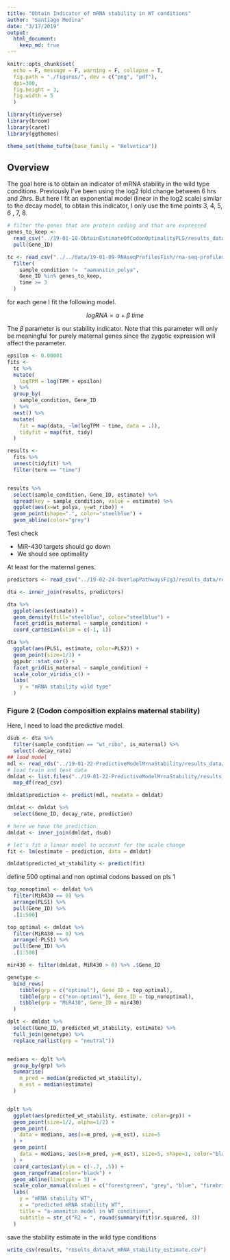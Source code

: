 ```yaml
---
title: "Obtain Indicator of mRNA stability in WT conditions"
author: "Santiago Medina"
date: "3/17/2019"
output: 
  html_document:
    keep_md: true
---
```


```r
knitr::opts_chunk$set(
  echo = F, message = F, warning = F, collapse = T,
  fig.path = "./figures/", dev = c("png", "pdf"),
  dpi=300,
  fig.height = 3,
  fig.width = 5
  )

library(tidyverse)
library(broom)
library(caret)
library(ggthemes)

theme_set(theme_tufte(base_family = "Helvetica"))
```

## Overview

The goal here is to obtain an indicator of mRNA stability in the wild type conditions. Previously I've been using the log2 fold change between 6 hrs and 2hrs. But here I fit an exponential model (linear in the log2 scale) similar to the decay model, to obtain this indicator, I only use the time points 3, 4, 5, 6 , 7, 8.

```r
# filter the genes that are protein coding and that are expressed
genes_to_keep <- 
  read_csv("../19-01-18-ObtainEstimateOfCodonOptimalityPLS/results_data/pls_components_fish_genes.csv") %>% 
  pull(Gene_ID)

tc <- read_csv("../../data/19-01-09-RNAseqProfilesFish/rna-seq-profiles/RNAseq_tidytimecourse.csv") %>%
  filter(
    sample_condition !=  "aamanitin_polya",
    Gene_ID %in% genes_to_keep,
    time >= 3
  )
```

for each gene I fit the following model.

$$
logRNA = \alpha + \beta\;time
$$

The $\beta$ parameter is our stability indicator. Note that this parameter will only be meaningful for purely maternal genes since
the zygotic expression will affect the parameter.

```r
epsilon <- 0.00001
fits <- 
  tc %>% 
  mutate(
    logTPM = log(TPM + epsilon)
  ) %>% 
  group_by(
    sample_condition, Gene_ID
  ) %>% 
  nest() %>% 
  mutate(
    fit = map(data, ~lm(logTPM ~ time, data = .)),
    tidyfit = map(fit, tidy)
  )

results <- 
  fits %>% 
  unnest(tidyfit) %>% 
  filter(term == "time")


results %>% 
  select(sample_condition, Gene_ID, estimate) %>% 
  spread(key = sample_condition, value = estimate) %>% 
  ggplot(aes(x=wt_polya, y=wt_ribo)) +
  geom_point(shape=".", color="steelblue") +
  geom_abline(color="grey")
```

Test check

+ MiR-430 targets should go down
+ We should see optimality

At least for the maternal genes.

```r
predictors <- read_csv("../19-02-24-OverlapPathwaysFig3/results_data/regulatory_pathways_matrix.csv")

dta <- inner_join(results, predictors)

dta %>% 
  ggplot(aes(estimate)) +
  geom_density(fill="steelblue", color="steelblue") +
  facet_grid(is_maternal ~ sample_condition) +
  coord_cartesian(xlim = c(-1, 1))
```

```r
dta %>% 
  ggplot(aes(PLS1, estimate, color=PLS2)) +
  geom_point(size=1/3) +
  ggpubr::stat_cor() +
  facet_grid(is_maternal ~ sample_condition) +
  scale_color_viridis_c() +
  labs(
    y = "mRNA stability wild type"
  )
```

### Figure 2 (Codon composition explains maternal stability)

Here, I need to load the predictive model.

```r

dsub <- dta %>% 
  filter(sample_condition == "wt_ribo", is_maternal) %>% 
  select(-decay_rate)
## load model
mdl <- read_rds("../19-01-22-PredictiveModelMrnaStability/results_data/trained_models/svmRModel.rds")
# load train and test data
dmldat <- list.files("../19-01-22-PredictiveModelMrnaStability/results_data", pattern = "csv", full.names = T) %>% 
  map_df(read_csv)

dmldat$prediction <- predict(mdl, newdata = dmldat)

dmldat <- dmldat %>% 
  select(Gene_ID, decay_rate, prediction)

# here we have the prediction
dmldat <- inner_join(dmldat, dsub)

# let's fit a linear model to account for the scale change
fit <- lm(estimate ~ prediction, data = dmldat)

dmldat$predicted_wt_stability <- predict(fit)
```


define 500 optimal and non optimal codons bassed on pls 1

```r
top_nonoptimal <- dmldat %>% 
  filter(MiR430 == 0) %>% 
  arrange(PLS1) %>% 
  pull(Gene_ID) %>% 
  .[1:500]

top_optimal <- dmldat %>% 
  filter(MiR430 == 0) %>% 
  arrange(-PLS1) %>% 
  pull(Gene_ID) %>% 
  .[1:500]

mir430 <- filter(dmldat, MiR430 > 0) %>% .$Gene_ID

genetype <- 
  bind_rows(
    tibble(grp = c("optimal"), Gene_ID = top_optimal),
    tibble(grp = c("non-optimal"), Gene_ID = top_nonoptimal),
    tibble(grp = "MiR430", Gene_ID = mir430)
  )

dplt <- dmldat %>% 
  select(Gene_ID, predicted_wt_stability, estimate) %>% 
  full_join(genetype) %>% 
  replace_na(list(grp = "neutral"))


medians <- dplt %>% 
  group_by(grp) %>% 
  summarise(
    m_pred = median(predicted_wt_stability),
    m_est = median(estimate)
  )


dplt %>% 
  ggplot(aes(predicted_wt_stability, estimate, color=grp)) +
  geom_point(size=1/2, alpha=1/2) +
  geom_point(
    data = medians, aes(x=m_pred, y=m_est), size=5
  ) +
  geom_point(
    data = medians, aes(x=m_pred, y=m_est), size=5, shape=1, color="black"
  ) +
  coord_cartesian(ylim = c(-.7, .5)) +
  geom_rangeframe(color="black") +
  geom_abline(linetype = 3) +
  scale_color_manual(values = c("forestgreen", "grey", "blue", "firebrick3")) +
  labs(
    y = "mRNA stability WT",
    x = "predicted mRNA stability WT",
    title = "a-amanitin model in WT conditions",
    subtitle = str_c("R2 = ", round(summary(fit)$r.squared, 3))
  )
```

save the stability estimate in the wild type conditions

```r
write_csv(results, "results_data/wt_mRNA_stability_estimate.csv")
```

